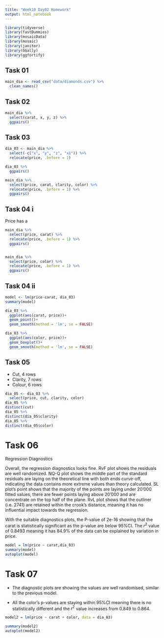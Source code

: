```yaml
---
title: "Week10 Day02 Homework"
output: html_notebook
---
```


```r
library(tidyverse)
library(fastDummies)
library(mosaicData)
library(mosaic)
library(janitor)
library(GGally)
library(ggfortify)
```
## Task 01
```r
main_dia <- read_csv("data/diamonds.csv") %>% 
  clean_names()
```

## Task 02
```r
main_dia %>% 
  select(carat, x, y, z) %>% 
  ggpairs()
```

## Task 03
```r
dia_03 <- main_dia %>% 
  select(-c("x", "y", "z", "x1")) %>% 
  relocate(price, .before = 1)

dia_03 %>% 
  ggpairs()
```



```r
main_dia %>% 
  select(price, carat, clarity, color) %>% 
  relocate(price, .before = 1) %>% 
  ggpairs()

```
## Task 04 i

Price has a 
```r
main_dia %>% 
  select(price, carat) %>% 
  relocate(price, .before = 1) %>% 
  ggpairs()


main_dia %>% 
  select(price, color) %>% 
  relocate(price, .before = 1) %>% 
  ggpairs()

```
## Task 04 ii
```r
model <- lm(price~carat, dia_03)
summary(model)

dia_03 %>% 
  ggplot(aes(carat, price))+
  geom_point()+
  geom_smooth(method = 'lm', se = FALSE)

dia_03 %>% 
  ggplot(aes(color, price))+
  geom_boxplot()+
  geom_smooth(method = 'lm', se = FALSE)

```
## Task 05

- Cut, 4 rows
- Clarity, 7 rows
- Colour, 6 rows
```r
dia_05 <- dia_03 %>% 
  select(price, cut, clarity, color)
dia_05 %>% 
distinct(cut)
dia_05 %>% 
distinct(dia_05$clarity)
dia_05 %>% 
distinct(dia_05$color)
```
# Task 06
Regression Diagnostics

Overall, the regression diagnostics looks fine. 
RvF plot shows the residuals are well randomized.
NQ-Q plot shows the middle part of the standard residuals are laying on the theoretical line with both ends curve-off, indicating the data contains more extreme values than theory calculated.
SL plot's point shows that the majority of the points are laying under 20'000 fitted values, there are fewer points laying above 20'000 and are concentrate on the top half of the plane.
RvL plot shows that the outliner (i.e. 2741) are retained within the crook's distance, meaning it has no influential impact towards the regression.

With the suitable diagnostics plots, the P-value of 2e-16 showing that the carat is statistically significant as the p-value are below 95%CI.
The $r^2$ value of 0.8493 meaning it has 84.9% of the data can be explained by variation in price.

```r
model = lm(price ~ carat,dia_03)
summary(model)
autoplot(model)
```



# Task 07

- The diagnostic plots are showing the values are well randomised, similar to the previous model.

- All the color's p-values are staying within 95%CI meaning there is no statistically different and the $r^2$ value increases from 0.849 to 0.864.


```r
model2 = lm(price ~ carat + color, data = dia_03)

summary(model2)
autoplot(model2)
```

